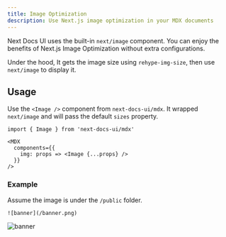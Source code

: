 ```yaml
---
title: Image Optimization
description: Use Next.js image optimization in your MDX documents
---
```


Next Docs UI uses the built-in `next/image` component. You can enjoy the
benefits of Next.js Image Optimization without extra configurations.

Under the hood, It gets the image size using `rehype-img-size`, then use
`next/image` to display it.

## Usage

Use the `<Image />` component from `next-docs-ui/mdx`. It wrapped `next/image`
and will pass the default `sizes` property.

```mdx {5}
import { Image } from 'next-docs-ui/mdx'

<MDX
  components={{
    img: props => <Image {...props} />
  }}
/>
```

### Example

Assume the image is under the `/public` folder.

```mdx
![banner](/banner.png)
```

![banner](/banner.png)
